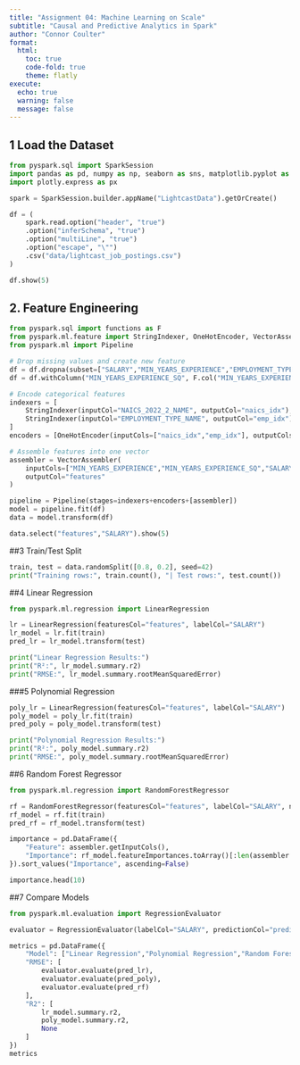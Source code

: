 ```yaml
---
title: "Assignment 04: Machine Learning on Scale"
subtitle: "Causal and Predictive Analytics in Spark"
author: "Connor Coulter"
format:
  html:
    toc: true
    code-fold: true
    theme: flatly
execute:
  echo: true
  warning: false
  message: false
---
```


## 1️ Load the Dataset
```python
from pyspark.sql import SparkSession
import pandas as pd, numpy as np, seaborn as sns, matplotlib.pyplot as plt
import plotly.express as px

spark = SparkSession.builder.appName("LightcastData").getOrCreate()

df = (
    spark.read.option("header", "true")
    .option("inferSchema", "true")
    .option("multiLine", "true")
    .option("escape", "\"")
    .csv("data/lightcast_job_postings.csv")
)

df.show(5)
```

## 2. Feature Engineering
```python
from pyspark.sql import functions as F
from pyspark.ml.feature import StringIndexer, OneHotEncoder, VectorAssembler
from pyspark.ml import Pipeline

# Drop missing values and create new feature
df = df.dropna(subset=["SALARY","MIN_YEARS_EXPERIENCE","EMPLOYMENT_TYPE_NAME","NAICS_2022_2_NAME"])
df = df.withColumn("MIN_YEARS_EXPERIENCE_SQ", F.col("MIN_YEARS_EXPERIENCE")**2)

# Encode categorical features
indexers = [
    StringIndexer(inputCol="NAICS_2022_2_NAME", outputCol="naics_idx"),
    StringIndexer(inputCol="EMPLOYMENT_TYPE_NAME", outputCol="emp_idx")
]
encoders = [OneHotEncoder(inputCols=["naics_idx","emp_idx"], outputCols=["naics_vec","emp_vec"])]

# Assemble features into one vector
assembler = VectorAssembler(
    inputCols=["MIN_YEARS_EXPERIENCE","MIN_YEARS_EXPERIENCE_SQ","SALARY_FROM","SALARY_TO","naics_vec","emp_vec"],
    outputCol="features"
)

pipeline = Pipeline(stages=indexers+encoders+[assembler])
model = pipeline.fit(df)
data = model.transform(df)

data.select("features","SALARY").show(5)
```

##3️ Train/Test Split
```python
train, test = data.randomSplit([0.8, 0.2], seed=42)
print("Training rows:", train.count(), "| Test rows:", test.count())
```

##4️ Linear Regression
```python
from pyspark.ml.regression import LinearRegression

lr = LinearRegression(featuresCol="features", labelCol="SALARY")
lr_model = lr.fit(train)
pred_lr = lr_model.transform(test)

print("Linear Regression Results:")
print("R²:", lr_model.summary.r2)
print("RMSE:", lr_model.summary.rootMeanSquaredError)
```

###5 Polynomial Regression
```python
poly_lr = LinearRegression(featuresCol="features", labelCol="SALARY")
poly_model = poly_lr.fit(train)
pred_poly = poly_model.transform(test)

print("Polynomial Regression Results:")
print("R²:", poly_model.summary.r2)
print("RMSE:", poly_model.summary.rootMeanSquaredError)
```

##6️ Random Forest Regressor
```python
from pyspark.ml.regression import RandomForestRegressor

rf = RandomForestRegressor(featuresCol="features", labelCol="SALARY", numTrees=200, maxDepth=8, seed=42)
rf_model = rf.fit(train)
pred_rf = rf_model.transform(test)

importance = pd.DataFrame({
    "Feature": assembler.getInputCols(),
    "Importance": rf_model.featureImportances.toArray()[:len(assembler.getInputCols())]
}).sort_values("Importance", ascending=False)

importance.head(10)
```

##7️ Compare Models
```python
from pyspark.ml.evaluation import RegressionEvaluator

evaluator = RegressionEvaluator(labelCol="SALARY", predictionCol="prediction", metricName="rmse")

metrics = pd.DataFrame({
    "Model": ["Linear Regression","Polynomial Regression","Random Forest"],
    "RMSE": [
        evaluator.evaluate(pred_lr),
        evaluator.evaluate(pred_poly),
        evaluator.evaluate(pred_rf)
    ],
    "R2": [
        lr_model.summary.r2,
        poly_model.summary.r2,
        None
    ]
})
metrics
```

